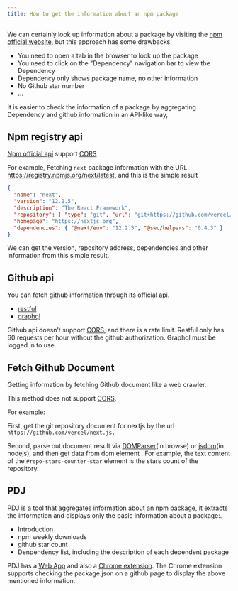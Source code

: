 ```yaml
---
title: How to get the information about an npm package
---
```



<Language type="zh" path="./how-to-get-a-npm-package-information" />

We can certainly look up information about a package by visiting the [npm official website](https://www.npmjs.com/),
but this approach has some drawbacks.

- You need to open a tab in the browser to look up the package
- You need to click on the "Dependency" navigation bar to view the Dependency
- Dependency only shows package name, no other information
- No Github star number
- ...

It is easier to check the information of a package by aggregating Dependency and github information in an API-like way,

## Npm registry api

[Npm official api](https://github.com/npm/registry/blob/master/docs/REGISTRY-API.md) support [CORS](https://developer.mozilla.org/en-US/docs/Web/HTTP/CORS)

For example, Fetching `next` package information with the URL https://registry.npmjs.org/next/latest, and this is the simple result

```json
{
  "name": "next",
  "version": "12.2.5",
  "description": "The React Framework",
  "repository": { "type": "git", "url": "git+https://github.com/vercel/next.js.git" },
  "homepage": "https://nextjs.org",
  "dependencies": { "@next/env": "12.2.5", "@swc/helpers": "0.4.3" }
}
```

We can get the version, repository address, dependencies and other information from this simple result.

## Github api

You can fetch github information through its official api.

- [restful](https://docs.github.com/en/rest/guides/getting-started-with-the-rest-api)
- [graphql](https://docs.github.com/en/graphql)

Github api doesn’t support [CORS](https://developer.mozilla.org/en-US/docs/Web/HTTP/CORS), and there is a rate limit. Restful only has 60 requests per hour without the github authorization. Graphql must be logged in to use.

## Fetch Github Document

Getting information by fetching Github document like a web crawler.

This method does not support [CORS](https://developer.mozilla.org/en-US/docs/Web/HTTP/CORS).

For example:

First, get the git repository document for nextjs by the url `https://github.com/vercel/next.js.`

Second, parse out document result via [DOMParser](https://developer.mozilla.org/en-US/docs/Web/API/DOMParser)(in browse) or [jsdom](https://www.npmjs.com/package/jsdom)(in nodejs), and then get data from dom element . For example, the text content of the `#repo-stars-counter-star` element is the stars count of the repository.

## PDJ

PDJ is a tool that aggregates information about an npm package, it extracts the information and displays only the basic information about a package:.

- Introduction
- npm weekly downloads
- github star count
- Denpendency list, including the description of each dependent package

PDJ has a [Web App](https://pdj.taterboom.com/) and also a [Chrome extension](https://chrome.google.com/webstore/detail/pdj/edgpjjbejcjkgnlnehoballnhokglenj). The Chrome extension supports checking the package.json on a github page to display the above mentioned information.
